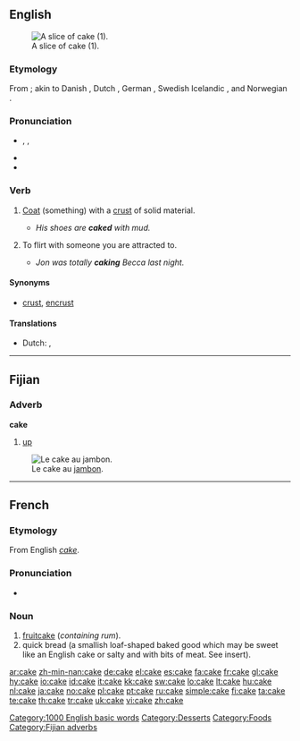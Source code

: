 {{wikipedia}}
{{commons}}
==English==
[[Image:Sachertorte_DSC03027.JPG|thumb|right|A slice of cake (1).]]

===Etymology===
From {{etyl|ang}} {{term|kaak|lang=ang}}; akin to Danish {{term|kage|lang=da}}, Dutch {{term|koek|lang=nl}}, German {{term|Kuchen|lang=de}}, Swedish {{term|kaka|lang=sv}} Icelandic {{term|kaka|lang=is}}, and Norwegian {{term|kake|lang=is}}.

===Pronunciation===
* {{enPR|kāk}}, {{IPA|/keɪk/}}, {{SAMPA|/keIk/}}
* {{audio|en-us-cake.ogg|Audio (US)}}
* {{rhymes|eɪk}}

===Verb===
{{en-verb|cakes|caking|caked}}

# {{transitive}} [[coat|Coat]] (something) with a [[crust]] of solid material.
#* ''His shoes are '''caked''' with mud.''
# {{slang}} To flirt with someone you are attracted to. {{rfv-sense}}
#* ''Jon was totally '''caking''' Becca last night.''

====Synonyms====
* {{italbrac-colon|coat with a crust of material}} [[crust]], [[encrust]]

====Translations====
{{trans-top|Coat with a crust}}
* Dutch: {{t+|nl|bedekken}}, {{t|nl|vastkoeken}}
{{trans-mid}}
{{trans-bottom}}

[[Category:1000 English basic words]]
[[Category:Desserts]]
[[Category:Foods]]

----

==Fijian==

===Adverb===
'''cake'''

# [[up]]

[[Image:Cake au jambon.jpg|thumb|Le cake au [[jambon]].]]

[[Category:Fijian adverbs]]

----

==French==

===Etymology===
From English ''[[#English|cake]]''.

===Pronunciation===
* {{IPA|/kɛk/|/kek/|lang=fr}}

===Noun===
{{fr-noun|m}}

# [[fruitcake]] (''containing rum'').
# quick bread (a smallish loaf-shaped baked good which may be sweet like an English cake or salty and with bits of meat. See insert).

[[ar:cake]]
[[zh-min-nan:cake]]
[[de:cake]]
[[el:cake]]
[[es:cake]]
[[fa:cake]]
[[fr:cake]]
[[gl:cake]]
[[hy:cake]]
[[io:cake]]
[[id:cake]]
[[it:cake]]
[[kk:cake]]
[[sw:cake]]
[[lo:cake]]
[[lt:cake]]
[[hu:cake]]
[[nl:cake]]
[[ja:cake]]
[[no:cake]]
[[pl:cake]]
[[pt:cake]]
[[ru:cake]]
[[simple:cake]]
[[fi:cake]]
[[ta:cake]]
[[te:cake]]
[[th:cake]]
[[tr:cake]]
[[uk:cake]]
[[vi:cake]]
[[zh:cake]]
